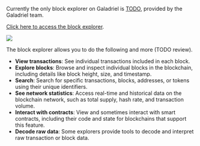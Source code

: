 Currently the only block explorer on Galadriel is [TODO](#TODO), provided by the Galadriel team.

[Click here to access the block explorer](#TODO).

<a href="#TODO"><img src="https://placehold.co/600x300"/></a>

The block explorer allows you to do the following and more (TODO review).

- **View transactions**: See individual transactions included in each block.
- **Explore blocks**: Browse and inspect individual blocks in the blockchain, including details like block height, size, and timestamp.
- **Search**: Search for specific transactions, blocks, addresses, or tokens using their unique identifiers.
- **See network statistics**: Access real-time and historical data on the blockchain network, such as total supply, hash rate, and transaction volume.
- **Interact with contracts**: View and sometimes interact with smart contracts, including their code and state for blockchains that support this feature.
- **Decode raw data**: Some explorers provide tools to decode and interpret raw transaction or block data.
